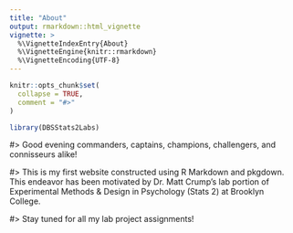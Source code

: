 ---
title: "About"
output: rmarkdown::html_vignette
vignette: >
  %\VignetteIndexEntry{About}
  %\VignetteEngine{knitr::rmarkdown}
  %\VignetteEncoding{UTF-8}
---

```{r, include = FALSE}
knitr::opts_chunk$set(
  collapse = TRUE,
  comment = "#>"
)
```

```{r setup}
library(DBSStats2Labs)
```
#> Good evening commanders, captains, champions, challengers, and connisseurs alike!

#> This is my first website constructed using R Markdown and pkgdown. This endeavor has been motivated by Dr. Matt Crump's lab portion of Experimental Methods & Design in Psychology (Stats 2) at Brooklyn College.

#> Stay tuned for all my lab project assignments!
